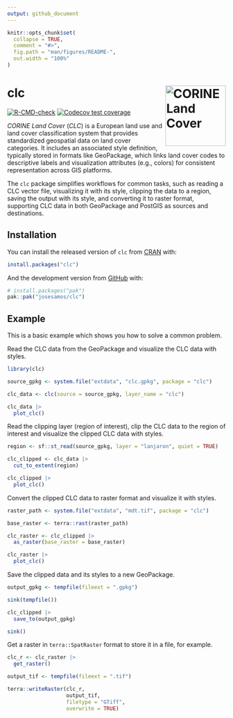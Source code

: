 ```yaml
---
output: github_document
---
```


<!-- README.md is generated from README.Rmd. Please edit that file -->

```r
knitr::opts_chunk$set(
  collapse = TRUE,
  comment = "#>",
  fig.path = "man/figures/README-",
  out.width = "100%"
)
```

# clc <img src="man/figures/logo.png" align="right" height="139" alt="CORINE Land Cover" />

<!-- badges: start -->
<!-- [![CRAN status](https://www.r-pkg.org/badges/version/clc)](https://CRAN.R-project.org/package=clc) -->
[![R-CMD-check](https://github.com/josesamos/clc/actions/workflows/R-CMD-check.yaml/badge.svg)](https://github.com/josesamos/clc/actions/workflows/R-CMD-check.yaml)
[![Codecov test coverage](https://codecov.io/gh/josesamos/clc/graph/badge.svg)](https://app.codecov.io/gh/josesamos/clc)
<!-- badges: end -->

*CORINE Land Cover* (*CLC*) is a European land use and land cover classification system that provides standardized geospatial data on land cover categories. It includes an associated style definition, typically stored in formats like GeoPackage, which links land cover codes to descriptive labels and visualization attributes (e.g., colors) for consistent representation across GIS platforms.

The `clc` package simplifies workflows for common tasks, such as reading a CLC vector file, visualizing it with its style, clipping the data to a region, saving the output with its style, and converting it to raster format, supporting CLC data in both GeoPackage and PostGIS as sources and destinations.

## Installation

You can install the released version of `clc` from [CRAN](https://CRAN.R-project.org) with:

``` r
install.packages("clc")
```

And the development version from [GitHub](https://github.com/) with:

``` r
# install.packages("pak")
pak::pak("josesamos/clc")
```

## Example

This is a basic example which shows you how to solve a common problem.

Read the CLC data from the GeoPackage and visualize the CLC data with styles.

```r
library(clc)

source_gpkg <- system.file("extdata", "clc.gpkg", package = "clc")

clc_data <- clc(source = source_gpkg, layer_name = "clc")

clc_data |> 
  plot_clc()
```


Read the clipping layer (region of interest), clip the CLC data to the region of interest and visualize the clipped CLC data with styles.


```r
region <- sf::st_read(source_gpkg, layer = "lanjaron", quiet = TRUE)

clc_clipped <- clc_data |> 
  cut_to_extent(region)

clc_clipped |> 
  plot_clc()
```

Convert the clipped CLC data to raster format and visualize it with styles.

```r
raster_path <- system.file("extdata", "mdt.tif", package = "clc")

base_raster <- terra::rast(raster_path)

clc_raster <- clc_clipped |> 
  as_raster(base_raster = base_raster)

clc_raster |> 
  plot_clc()
```

Save the clipped data and its styles to a new GeoPackage.

```r
output_gpkg <- tempfile(fileext = ".gpkg")

sink(tempfile())

clc_clipped |> 
  save_to(output_gpkg)

sink()
```

Get a raster in `terra::SpatRaster` format to store it in a file, for example.

```r
clc_r <- clc_raster |>
  get_raster()

output_tif <- tempfile(fileext = ".tif")

terra::writeRaster(clc_r,
                   output_tif,
                   filetype = "GTiff",
                   overwrite = TRUE)
```
